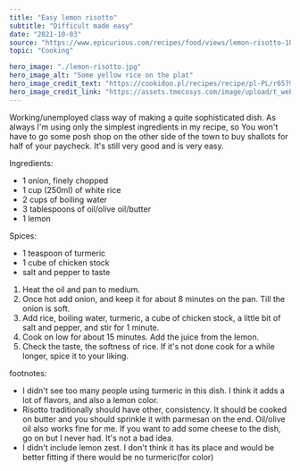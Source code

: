 ---
title: "Easy lemon risotto"
subtitle: "Difficult made easy" 
date: "2021-10-03"
source: "https://www.epicurious.com/recipes/food/views/lemon-risotto-106451"
topic: "Cooking"

hero_image: "./lemon-risotto.jpg"
hero_image_alt: "Some yellow rice on the plat"
hero_image_credit_text: "https://cookidoo.pl/recipes/recipe/pl-PL/r657982"
hero_image_credit_link: "https://assets.tmecosys.com/image/upload/t_web667x528/img/recipe/ras/Assets/b5e40dc1-9432-4211-9752-cf4c14cfd31b/Derivates/29d601b4-9a3c-485f-ba6f-0e14b6016187.jpg"
---

Working/unemployed class way of making a quite sophisticated dish. As always I'm using only the simplest ingredients in my recipe, so You won't have to go some posh shop on the other side of the town to buy shallots for half of your paycheck. It's still
very good and is very easy.

Ingredients:

- 1 onion, finely chopped
- 1 cup (250ml) of white rice
- 2 cups of boiling water
- 3 tablespoons of oil/olive oil/butter
- 1 lemon

Spices:
- 1 teaspoon of turmeric
- 1 cube of chicken stock
- salt and pepper to taste

1. Heat the oil and pan to medium.
2. Once hot add onion, and keep it for about 8 minutes on the pan. Till
the onion is soft.
3. Add rice, boiling water, turmeric, a cube of chicken stock, a little bit
of salt and pepper, and stir for 1 minute.
4. Cook on low for about 15 minutes. Add the juice from the lemon.
5. Check the taste, the softness of rice. If it's not done cook for a while
longer, spice it to your liking.

footnotes:
- I didn't see too many people using turmeric in this dish. I think it adds
a lot of flavors, and also a lemon color.
- Risotto traditionally should have other, consistency. It should be cooked on butter
and you should sprinkle it with parmesan on the end. Oil/olive oil also
works fine for me. If you want to add some cheese to the dish, go on but 
I never had. It's not a bad idea.
- I didn't include lemon zest. I don't think it has its place and would be better
fitting if there would be no turmeric(for color)
